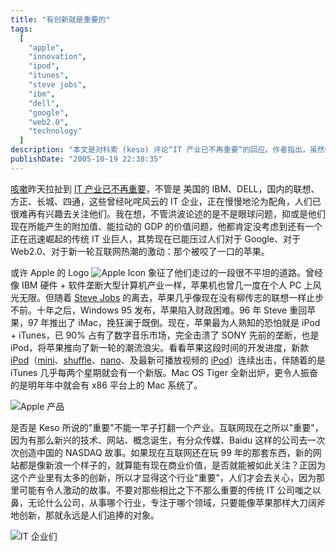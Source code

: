 ```yaml
---
title: "有创新就是重要的"
tags:
  [
    "apple",
    "innovation",
    "ipod",
    "itunes",
    "steve jobs",
    "ibm",
    "dell",
    "google",
    "web2.0",
    "technology"
  ]
description: "本文是对科索 (keso) 评论“IT 产业已不再重要“的回应。作者指出，虽然传统 IT 巨头如 IBM、Dell、联想等正在沦为配角，但苹果公司作为一个传统 IT 企业却正迅速崛起，其影响力甚至超过了 Google 和 Web2.0 浪潮。文章回顾了苹果的发展历程，从早期的个人 PC 领域的辉煌，到 Steve Jobs 离开后的低迷，再到他 1996 年回归后推出 iMac 和 iPod 等产品，重新引领潮流。作者认为，一个行业是否“重要“不在于行业本身，而在于是否有创新；苹果之所以受到关注，正是因为其不断推出创新产品。任何公司，无论属于哪个行业，只要能像苹果一样不断创新，就永远会是人们追捧的对象。"
publishDate: "2005-10-19 22:38:35"
---
```


[咳嗽](http://www.keso.cn/)昨天拉扯到 [IT 产业已不再重要](http://blog.donews.com/keso/archive/2005/10/18/592292.aspx)，不管是 美国的 IBM、DELL，国内的联想、方正、长城、四通，这些曾经叱咤风云的 IT 企业，正在慢慢地沦为配角，人们已很难再有兴趣去关注他们。我在想，不管洪波论述的是不是眼球问题，抑或是他们现在所能产生的附加值、能拉动的 GDP 的价值问题，他都肯定没考虑到还有一个正在迅速崛起的传统 IT 业巨人，其势现在已能压过人们对于 Google、对于 Web2.0、对于新一轮互联网热潮的激动：那个被咬了一口的苹果。

或许 Apple 的 Logo ![Apple Icon](http://static.flickr.com/26/54088269_e859250268_o.png) 象征了他们走过的一段很不平坦的道路。曾经像 IBM 硬件 + 软件垄断大型计算机产业一样，苹果机也曾几一度在个人 PC 上风光无限。但随着 [Steve Jobs](http://en.wikipedia.org/wiki/Steve_Jobs) 的离去，苹果几乎像现在没有柳传志的联想一样止步不前。十年之后，Windows 95 发布，苹果陷入财政困难。96 年 Steve 重回苹果，97 年推出了 iMac，挽狂澜于既倒。现在，苹果最为人熟知的恐怕就是 iPod + iTunes，已 90% 占有了数字音乐市场，完全击溃了 SONY 先前的垄断，也是 iPod，将苹果推向了新一轮的潮流浪尖。看看苹果这段时间的开发进度，新款 [iPod](http://www.apple.com/ipod/)（[mini](http://www.apple.com/ipodmini/)、[shuffle](http://www.apple.com/ipodshuffle/)、[nano](http://www.apple.com/ipodnano/)、及最新可播放视频的 [iPod](http://www.apple.com/ipod/ipod.html)）连续出击，伴随着的是 iTunes 几乎每两个星期就会有一个新版。Mac OS Tiger 全新出炉，更令人振奋的是明年年中就会有 x86 平台上的 Mac 系统了。

![Apple 产品](http://static.flickr.com/29/54071635_5e146c54dd_o.png)

是否是 Keso 所说的"重要"不能一竿子打翻一个产业。互联网现在之所以"重要"，因为有那么新兴的技术、网站、概念诞生，有分众传媒、Baidu 这样的公司去一次次创造中国的 NASDAQ 故事。如果现在互联网还在玩 99 年的那套东西，新的网站都是像新浪一个样子的，就算能有现在商业价值，是否就能被如此关注？正因为这个产业里有太多的创新，所以才显得这个行业"重要"，人们才会去关心，因为那里可能有令人激动的故事。不要对那些相比之下不那么重要的传统 IT 公司嗤之以鼻，无论什么公司，从事哪个行业，专注于哪个领域，只要能像苹果那样大刀阔斧地创新，那就永远是人们追捧的对象。

![IT 企业们](http://static.flickr.com/26/54081823_406a76b6d5_o.png)
